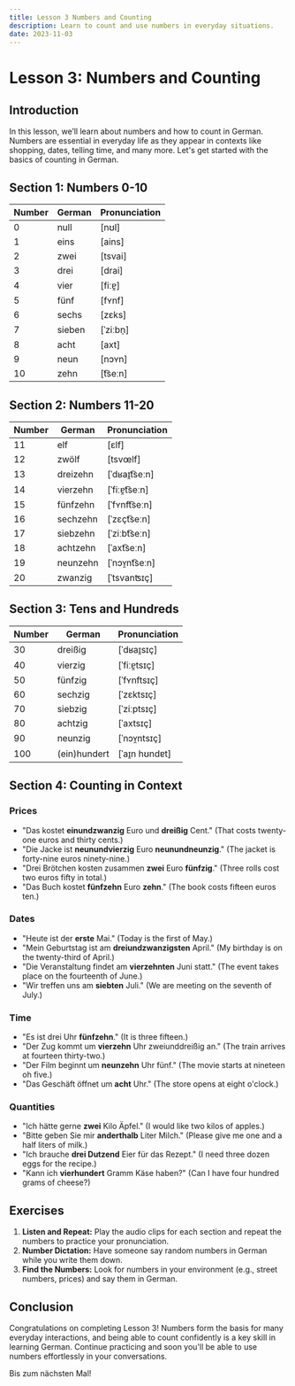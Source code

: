 ```yaml
---
title: Lesson 3 Numbers and Counting
description: Learn to count and use numbers in everyday situations.
date: 2023-11-03
---
```


# Lesson 3: Numbers and Counting

## Introduction

In this lesson, we’ll learn about numbers and how to count in German. Numbers are essential in everyday life as they appear in contexts like shopping, dates, telling time, and many more. Let's get started with the basics of counting in German.

## Section 1: Numbers 0-10


| Number | German | Pronunciation |
|--------|--------|---------------|
| 0      | null   | [nʊl]         |
| 1      | eins   | [ains]        |
| 2      | zwei   | [tsvai]       |
| 3      | drei   | [drai]        |
| 4      | vier   | [fiːɐ̯]        |
| 5      | fünf   | [fʏnf]        |
| 6      | sechs  | [zɛks]        |
| 7      | sieben | [ˈziːbn̩]      |
| 8      | acht   | [axt]         |
| 9      | neun   | [nɔʏn]        |
| 10     | zehn   | [t͡seːn]       |

<TextToSpeechPlayer mp3File={/src/assets/audio/lessons/german/lesson3/numbers0-10.mp3} />

## Section 2: Numbers 11-20


| Number | German   | Pronunciation |
|--------|----------|---------------|
| 11     | elf      | [ɛlf]         |
| 12     | zwölf    | [tsvœlf]      |
| 13     | dreizehn | [ˈdʁaɪ̯t͡seːn] |
| 14     | vierzehn | [ˈfiːɐ̯t͡seːn] |
| 15     | fünfzehn | [ˈfʏnft͡seːn] |
| 16     | sechzehn | [ˈzɛçt͡seːn]  |
| 17     | siebzehn | [ˈziːbt͡seːn] |
| 18     | achtzehn | [ˈaxt͡seːn]    |
| 19     | neunzehn | [ˈnɔʏ̯nt͡seːn] |
| 20     | zwanzig  | [ˈtsvanʦɪç]   |

<TextToSpeechPlayer mp3File={/src/assets/audio/lessons/german/lesson3/numbers11-20.mp3} />

## Section 3: Tens and Hundreds


| Number  | German     | Pronunciation  |
|---------|------------|----------------|
| 30      | dreißig    | [ˈdʁaɪ̯sɪç]    |
| 40      | vierzig    | [ˈfiːɐ̯tsɪç]   |
| 50      | fünfzig    | [ˈfʏnftsɪç]    |
| 60      | sechzig    | [ˈzɛktsɪç]     |
| 70      | siebzig    | [ˈziːptsɪç]    |
| 80      | achtzig    | [ˈaxtsɪç]      |
| 90      | neunzig    | [ˈnɔʏ̯ntsɪç]   |
| 100     | (ein)hundert | [ˈaɪ̯n hʊndɐt] |

<TextToSpeechPlayer mp3File={/src/assets/audio/lessons/german/lesson3/tens-hundreds.mp3} />

## Section 4: Counting in Context

### Prices
- "Das kostet **einundzwanzig** Euro und **dreißig** Cent." (That costs twenty-one euros and thirty cents.)
- "Die Jacke ist **neunundvierzig** Euro **neunundneunzig**." (The jacket is forty-nine euros ninety-nine.)
- "Drei Brötchen kosten zusammen **zwei** Euro **fünfzig**." (Three rolls cost two euros fifty in total.)
- "Das Buch kostet **fünfzehn** Euro **zehn**." (The book costs fifteen euros ten.)

<TextToSpeechPlayer mp3File={/src/assets/audio/lessons/german/lesson3/prices.mp3} />

### Dates
- "Heute ist der **erste** Mai." (Today is the first of May.)
- "Mein Geburtstag ist am **dreiundzwanzigsten** April." (My birthday is on the twenty-third of April.)
- "Die Veranstaltung findet am **vierzehnten** Juni statt." (The event takes place on the fourteenth of June.)
- "Wir treffen uns am **siebten** Juli." (We are meeting on the seventh of July.)

<TextToSpeechPlayer mp3File={/src/assets/audio/lessons/german/lesson3/dates.mp3} />

### Time
- "Es ist drei Uhr **fünfzehn**." (It is three fifteen.)
- "Der Zug kommt um **vierzehn** Uhr zweiunddreißig an." (The train arrives at fourteen thirty-two.)
- "Der Film beginnt um **neunzehn** Uhr fünf." (The movie starts at nineteen oh five.)
- "Das Geschäft öffnet um **acht** Uhr." (The store opens at eight o'clock.)

<TextToSpeechPlayer mp3File={/src/assets/audio/lessons/german/lesson3/time.mp3} />

### Quantities
- "Ich hätte gerne **zwei** Kilo Äpfel." (I would like two kilos of apples.)
- "Bitte geben Sie mir **anderthalb** Liter Milch." (Please give me one and a half liters of milk.)
- "Ich brauche **drei Dutzend** Eier für das Rezept." (I need three dozen eggs for the recipe.)
- "Kann ich **vierhundert** Gramm Käse haben?" (Can I have four hundred grams of cheese?)

<TextToSpeechPlayer mp3File={/src/assets/audio/lessons/german/lesson3/quantities.mp3} />


## Exercises

1. **Listen and Repeat:** Play the audio clips for each section and repeat the numbers to practice your pronunciation.
2. **Number Dictation:** Have someone say random numbers in German while you write them down.
3. **Find the Numbers:** Look for numbers in your environment (e.g., street numbers, prices) and say them in German.

## Conclusion

Congratulations on completing Lesson 3! Numbers form the basis for many everyday interactions, and being able to count confidently is a key skill in learning German. Continue practicing and soon you'll be able to use numbers effortlessly in your conversations.

Bis zum nächsten Mal!

